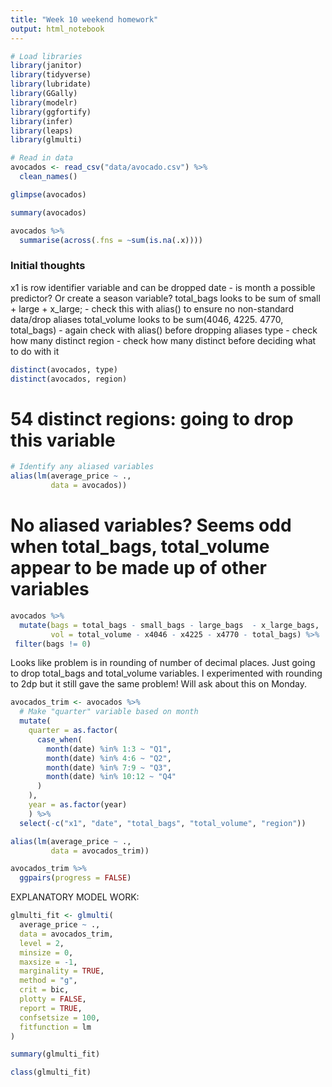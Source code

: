 ```yaml
---
title: "Week 10 weekend homework"
output: html_notebook
---
```



```r
# Load libraries
library(janitor)
library(tidyverse)
library(lubridate)
library(GGally)
library(modelr)
library(ggfortify)
library(infer)
library(leaps)
library(glmulti)
```

```r
# Read in data
avocados <- read_csv("data/avocado.csv") %>% 
  clean_names()
```

```r
glimpse(avocados)
```
```r
summary(avocados)
```

```r
avocados %>% 
  summarise(across(.fns = ~sum(is.na(.x))))
```


### Initial thoughts
x1 is row identifier variable and can be dropped
date - is month a possible predictor? Or create a season variable?
total_bags looks to be sum of small + large + x_large; 
- check this with alias() to ensure no non-standard data/drop aliases
total_volume looks to be sum(4046, 4225. 4770, total_bags) - again check with alias() before dropping aliases
type - check how many distinct
region - check how many distinct before deciding what to do with it

```r
distinct(avocados, type)
distinct(avocados, region)
```

# 54 distinct regions: going to drop this variable

```r
# Identify any aliased variables
alias(lm(average_price ~ ., 
         data = avocados))
```

# No aliased variables? Seems odd when total_bags, total_volume appear to be made up of other variables

```r
avocados %>% 
  mutate(bags = total_bags - small_bags - large_bags  - x_large_bags,
         vol = total_volume - x4046 - x4225 - x4770 - total_bags) %>% 
 filter(bags != 0)
```
Looks like problem is in rounding of number of decimal places. Just going to drop total_bags and total_volume variables.
I experimented with rounding to 2dp but it still gave the same problem! Will ask about this on Monday.

```r
avocados_trim <- avocados %>% 
  # Make "quarter" variable based on month
  mutate(
    quarter = as.factor(
      case_when(
        month(date) %in% 1:3 ~ "Q1",
        month(date) %in% 4:6 ~ "Q2",
        month(date) %in% 7:9 ~ "Q3",
        month(date) %in% 10:12 ~ "Q4"
      )
    ),
    year = as.factor(year)
    ) %>% 
  select(-c("x1", "date", "total_bags", "total_volume", "region"))

alias(lm(average_price ~ .,
         data = avocados_trim))
```

```r
avocados_trim %>% 
  ggpairs(progress = FALSE)
```
EXPLANATORY MODEL WORK:
  
```r
glmulti_fit <- glmulti(
  average_price ~ .,
  data = avocados_trim,
  level = 2,
  minsize = 0,
  maxsize = -1,
  marginality = TRUE,
  method = "g",
  crit = bic,
  plotty = FALSE,
  report = TRUE,
  confsetsize = 100,
  fitfunction = lm
)
```
```r
summary(glmulti_fit)
```


```r
class(glmulti_fit)
```

